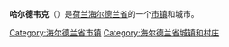 {{Unreferenced|time=2018-08-21T14:42:37+00:00}}
{{Infobox Settlement
| name = 哈尔德韦克<br />Harderwijk
| image_skyline = 2007-03-11 13.31 Harderwijk, stadspoort aan kant van Veluwemeer foto1.JPG
| imagesize = 250px
| image_caption = 
| image_flag = Flag of Harderwijk.svg
| image_shield = Coat of arms of Harderwijk.svg
| pushpin_map = Netherlands
| pushpin_label_position = bottom
| subdivision_type = 国家
| subdivision_name = {{NET}}
| subdivision_type1 = [[荷兰行政区划|省]]
| subdivision_name1 = [[海尔德兰省|海尔德兰省]]
| elevation_m = 
| elevation_ft = 
| area_total_km2 = 48.27
| population_as_of = 2007年
| population_total = 42057
| population_density_km2 = auto
| timezone = [[CET|CET]]
| utc_offset = +1
| timezone_DST = [[CEST|CEST]]
| utc_offset_DST = +2
| latd = 52
| latm = 21
| lats = 
| latNS = N
| longd = 5
| longm = 37
| longs = 
| longEW = E
| website =  
}}
'''哈尔德韦克'''（{{lang-nl|Harderwijk}}）是[[荷兰|荷兰]][[海尔德兰省|海尔德兰省]]的一个[[市镇_(荷兰)|市镇]]和城市。

{{Netherlands-geo-stub}}
{{Authority control}}
{{Gelderland Province}}
[[Category:海尔德兰省市镇|Category:海尔德兰省市镇]]
[[Category:海尔德兰省城镇和村庄|Category:海尔德兰省城镇和村庄]]